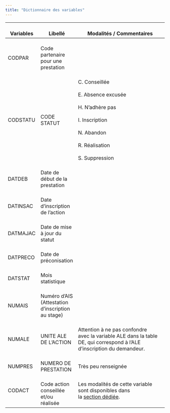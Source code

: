 ```yaml
---
title: "Dictionnaire des variables"
---
```


| <br>Variables | <br>Libellé | <br>Modalités / Commentaires |
|------------|------------|-------------------------------------------------|
| <br>CODPAR | <br>Code partenaire pour une <br>prestation | <br> |
| <br>CODSTATU | <br>CODE STATUT | <br>C. Conseillée<br> <br>E. Absence excusée<br> <br>H. N'adhère pas<br> <br>I. Inscription<br> <br>N. Abandon<br> <br>R. Réalisation<br> <br>S. Suppression |
| <br>DATDEB | <br>Date de début de la prestation | <br> |
| <br>DATINSAC | <br>Date d'inscription de l'action | <br> |
| <br>DATMAJAC | <br>Date de mise à jour du statut | <br> |
| <br>DATPRECO | <br>Date de préconisation | <br> |
| <br>DATSTAT | <br>Mois statistique | <br> |
| <br>NUMAIS | <br>Numéro d'AIS (Attestation <br>d'inscription au stage) | <br> |
| <br>NUMALE | <br>UNITE ALE DE L'ACTION | <br>Attention à ne pas confondre <br>avec la variable ALE dans la table <br>DE, qui correspond à l'ALE <br>d'inscription du demandeur. |
| <br>NUMPRES | <br>NUMERO DE PRESTATION | <br>Très peu renseignée |
| CODACT | <br>Code action conseillée <br>et/ou réalisée | Les modalités de cette variable sont disponibles dans <br>la [section dédiée](FHS_E3_variables/CODACT.qmd). |
